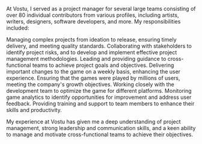 At Vostu, I served as a project manager for several large teams consisting of over 80 individual contributors from various profiles, including artists, writers, designers, software developers, and more. My responsibilities included:

Managing complex projects from ideation to release, ensuring timely delivery, and meeting quality standards.
Collaborating with stakeholders to identify project risks, and to develop and implement effective project management methodologies.
Leading and providing guidance to cross-functional teams to achieve project goals and objectives.
Delivering important changes to the game on a weekly basis, enhancing the user experience.
Ensuring that the games were played by millions of users, meeting the company's growth objectives.
Working closely with the development team to optimize the game for different platforms.
Monitoring game analytics to identify opportunities for improvement and address user feedback.
Providing training and support to team members to enhance their skills and productivity.

My experience at Vostu has given me a deep understanding of project management, strong leadership and communication skills, and a keen ability to manage and motivate cross-functional teams to achieve their objectives.
